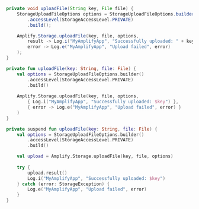 <BlockSwitcher>
<Block name="Java">

```java
private void uploadFile(String key, File file) {
    StorageUploadFileOptions options = StorageUploadFileOptions.builder()
        .accessLevel(StorageAccessLevel.PRIVATE)
        .build();

    Amplify.Storage.uploadFile(key, file, options,
        result -> Log.i("MyAmplifyApp", "Successfully uploaded: " + key),
        error -> Log.e("MyAmplifyApp", "Upload failed", error)
    );
}
```

</Block>
<Block name="Kotlin - Callbacks">

```kotlin
private fun uploadFile(key: String, file: File) {
    val options = StorageUploadFileOptions.builder()
        .accessLevel(StorageAccessLevel.PRIVATE)
        .build()
    
    Amplify.Storage.uploadFile(key, file, options,
        { Log.i("MyAmplifyApp", "Successfully uploaded: $key") },
        { error -> Log.e("MyAmplifyApp", "Upload failed", error) }
    )
}
```

</Block>
<Block name="Kotlin - Coroutines (Beta)">

```kotlin
private suspend fun uploadFile(key: String, file: File) {
    val options = StorageUploadFileOptions.builder()
        .accessLevel(StorageAccessLevel.PRIVATE)
        .build()

    val upload = Amplify.Storage.uploadFile(key, file, options)
    
    try {
        upload.result()
        Log.i("MyAmplifyApp", "Successfully uploaded: $key")
    } catch (error: StorageException) {
        Log.e("MyAmplifyApp", "Upload failed", error)
    }
}
```

</Block>
</BlockSwitcher>
